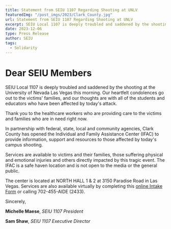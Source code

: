 ---
title: Statement from SEIU 1107 Regarding Shooting at UNLV
featuredImg: "/post_imgs/2023/Clark_County.jpg"
url: Statement from SEIU 1107 Regarding Shooting at UNLV
excerpt: SEIU Local 1107 is deeply troubled and saddened by the shooting at the University of Nevada Las Vegas this morning. Our heartfelt condolences go out to the victims' families, and our thoughts are with all of the students and educators who have been affected by today's attack.
date: 2023-12-06
type: Press Release
author: SEIU
tags:
  - Solidarity
---

# Dear SEIU Members

SEIU Local 1107 is deeply troubled and saddened by the shooting at the University of Nevada Las Vegas this morning. Our heartfelt condolences go out to the victims' families, and our thoughts are with all of the students and educators who have been affected by today's attack.

Thank you to the healthcare workers who are providing care to the victims and families who are in need right now.

In partnership with federal, state, local and community agencies, Clark County has opened the Individual and Family Assistance Center (IFAC) to provide information, support and resources to those affected by today's campus shooting.

Services are available to victims and their families, those suffering physical and emotional injuries and others directly impacted by this tragic event. The IFAC is a safe haven location and is not open to the media or the general public.

The center is located at NORTH HALL 1 & 2 at 3150 Paradise Road in Las Vegas. Services are also available virtually by completing this [online Intake Form](https://www.facofsouthernnevada.org/contact?emci=a0db6724-9894-ee11-8925-002248223f36&emdi=ea000000-0000-0000-0000-000000000001&ceid=) or calling 702-455-AIDE (2433).

Sincerely,

**Michelle Maese**, _SEIU 1107 President_

**Sam Shaw**, _SEIU 1107 Executive Director_

